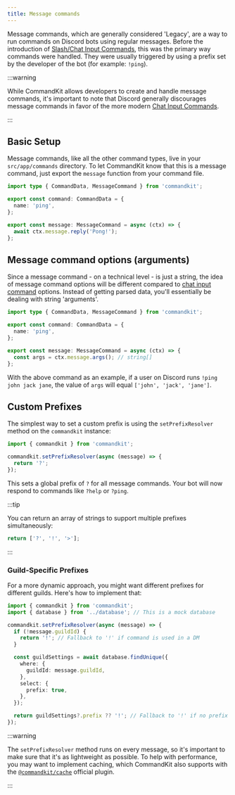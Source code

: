 ```yaml
---
title: Message commands
---
```


Message commands, which are generally considered 'Legacy', are a way
to run commands on Discord bots using regular messages. Before the
introduction of
[Slash/Chat Input Commands](./01-chat-input-commands.mdx), this was
the primary way commands were handled. They were usually triggered by
using a prefix set by the developer of the bot (for example: `!ping`).

:::warning

While CommandKit allows developers to create and handle message
commands, it's important to note that Discord generally discourages
message commands in favor of the more modern
[Chat Input Commands](./01-chat-input-commands.mdx).

:::

## Basic Setup

Message commands, like all the other command types, live in your
`src/app/commands` directory. To let CommandKit know that this is a
message command, just export the `message` function from your command
file.

```ts title="src/app/commands/ping.ts"
import type { CommandData, MessageCommand } from 'commandkit';

export const command: CommandData = {
  name: 'ping',
};

export const message: MessageCommand = async (ctx) => {
  await ctx.message.reply('Pong!');
};
```

## Message command options (arguments)

Since a message command - on a technical level - is just a string, the
idea of message command options will be different compared to
[chat input command](./01-chat-input-commands.mdx) options. Instead of
getting parsed data, you'll essentially be dealing with string
'arguments'.

```ts title="src/app/commands/ping.ts"
import type { CommandData, MessageCommand } from 'commandkit';

export const command: CommandData = {
  name: 'ping',
};

export const message: MessageCommand = async (ctx) => {
  const args = ctx.message.args(); // string[]
};
```

With the above command as an example, if a user on Discord runs
`!ping john jack jane`, the value of `args` will equal
`['john', 'jack', 'jane']`.

## Custom Prefixes

The simplest way to set a custom prefix is using the
`setPrefixResolver` method on the `commandkit` instance:

```ts title="src/app.ts"
import { commandkit } from 'commandkit';

commandkit.setPrefixResolver(async (message) => {
  return '?';
});
```

This sets a global prefix of `?` for all message commands. Your bot
will now respond to commands like `?help` or `?ping`.

:::tip

You can return an array of strings to support multiple prefixes
simultaneously:

```ts
return ['?', '!', '>'];
```

:::

### Guild-Specific Prefixes

For a more dynamic approach, you might want different prefixes for
different guilds. Here's how to implement that:

```ts title="src/app.ts"
import { commandkit } from 'commandkit';
import { database } from '../database'; // This is a mock database

commandkit.setPrefixResolver(async (message) => {
  if (!message.guildId) {
    return '!'; // Fallback to '!' if command is used in a DM
  }

  const guildSettings = await database.findUnique({
    where: {
      guildId: message.guildId,
    },
    select: {
      prefix: true,
    },
  });

  return guildSettings?.prefix ?? '!'; // Fallback to '!' if no prefix is found
});
```

:::warning

The `setPrefixResolver` method runs on every message, so it's
important to make sure that it's as lightweight as possible. To help
with performance, you may want to implement caching, which CommandKit
also supports with the
[`@commandkit/cache`](../05-official-plugins/03-commandkit-cache.mdx)
official plugin.

:::
